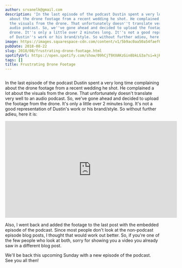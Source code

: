 ```yaml
---
author: srvanelk@gmail.com
description: 'In the last episode of the podcast Dustin spent a very long time complaining
  about the drone footage from a recent wedding he shot. He complained a lot about
  the visuals from the drone. That unfortunately doesn''t translate very well to an
  audio podcast. So, we''ve gone ahead and decided to upload the footage from the
  drone. It''s only a little over 2 minutes long. It''s not a good representation
  of Dustin''s work or his brand/style. So without further adieu, here it is:'
image: https://images.squarespace-cdn.com/content/v1/5b9ac0aa50a54faef024c950/1575325795242-D2YZHC8861SPWQT4Y5JA/fdf.jpeg?format=original
pubDate: 2018-08-22
slug: 2018/08/frustrating-drone-footage.html
spotifyUrl: https://open.spotify.com/show/09hCjT9XXAKzGin8bkLG3a?si=kjRZvQ1JTb6Ov3HVzSSlWA
tags: []
title: Frustrating Drone Footage
---
```


<figure>
  <img src="https://images.squarespace-cdn.com/content/v1/5b9ac0aa50a54faef024c950/1575325795242-D2YZHC8861SPWQT4Y5JA/fdf.jpeg?format=original" alt="" />
</figure>

In the last episode of the podcast Dustin spent a very long time complaining about the drone footage from a recent wedding he shot. He complained a lot about the visuals from the drone. That unfortunately doesn't translate very well to an audio podcast. So, we've gone ahead and decided to upload the footage from the drone. It's only a little over 2 minutes long. It's not a good representation of Dustin's work or his brand/style. So without further adieu, here it is:

<iframe width="560" height="315" src="https://www.youtube.com/embed/OMTV-HgujsM" frameborder="0" allow="autoplay; encrypted-media" allowfullscreen></iframe>

Also, I went back and added the footage to the last post with the embedded episode of the podcast. Since most people don't look at the non-podcast episode blog posts, I thought that would work out better. So, if you're one of the few people who look at both, sorry for showing you a video you already saw in a different blog post.

We'll be back this upcoming Sunday with a new episode of the podcast. See you all then!